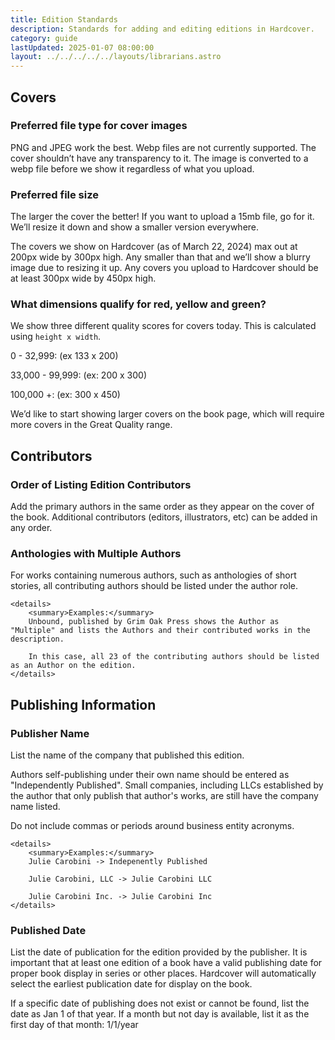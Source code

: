 ```yaml
---
title: Edition Standards
description: Standards for adding and editing editions in Hardcover.
category: guide
lastUpdated: 2025-01-07 08:00:00
layout: ../../../../../layouts/librarians.astro
---
```



## Covers
### Preferred file type for cover images
PNG and JPEG work the best. Webp files are not currently supported. The cover shouldn’t have any transparency to it. The image is converted to a webp file before we show it regardless of what you upload.

### Preferred file size
The larger the cover the better! If you want to upload a 15mb file, go for it. We’ll resize it down and show a smaller version everywhere.

The covers we show on Hardcover (as of March 22, 2024) max out at 200px wide by 300px high. Any smaller than that and we’ll show a blurry image due to resizing it up. Any covers you upload to Hardcover should be at least 300px wide by 450px high.

### What dimensions qualify for red, yellow and green?
We show three different quality scores for covers today. This is calculated using `height x width`.

0 - 32,999: <Badge text="Bad Quality" variant="danger" /> (ex 133 x 200)

33,000 - 99,999: <Badge text="Ok Quality" variant="caution" /> (ex: 200 x 300)

100,000 +: <Badge text="Good Quality" variant="success" /> (ex: 300 x 450)

We’d like to start showing larger covers on the book page, which will require more covers in the Great Quality range.

## Contributors
### Order of Listing Edition Contributors
Add the primary authors in the same order as they appear on the cover of the book. Additional contributors (editors, illustrators, etc) can be added in any order.

### Anthologies with Multiple Authors
For works containing numerous authors, such as anthologies of short stories, all contributing authors should be listed under the author role.

    <details>
        <summary>Examples:</summary>
        Unbound, published by Grim Oak Press shows the Author as "Multiple" and lists the Authors and their contributed works in the description.

        In this case, all 23 of the contributing authors should be listed as an Author on the edition.
    </details>

## Publishing Information
### Publisher Name
List the name of the company that published this edition.

Authors self-publishing under their own name should be entered as "Independently Published". Small companies, including LLCs established by the author that only publish that author's works, are still have the company name listed.

Do not include commas or periods around business entity acronyms.

    <details>
        <summary>Examples:</summary>
        Julie Carobini -> Indepenently Published

        Julie Carobini, LLC -> Julie Carobini LLC

        Julie Carobini Inc. -> Julie Carobini Inc
    </details>

### Published Date
List the date of publication for the edition provided by the publisher. It is important that at least one edition of a book have a valid publishing date for proper book display in series or other places. Hardcover will automatically select the earliest publication date for display on the book.

If a specific date of publishing does not exist or cannot be found, list the date as Jan 1 of that year. If a month but not day is available, list it as the first day of that month: 1/1/year


